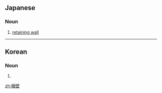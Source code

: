 ==Japanese==
{{ja-kanjitab|よう|へき|yomi=on}}

===Noun===
{{ja-noun|ようへき}}

# [[retaining wall]]

----

==Korean==
{{ko-hanjatab}}

===Noun===
{{ko-noun|hangeul=옹벽}}

# {{hanja form of|옹벽|retaining wall}}

[[zh:擁壁]]